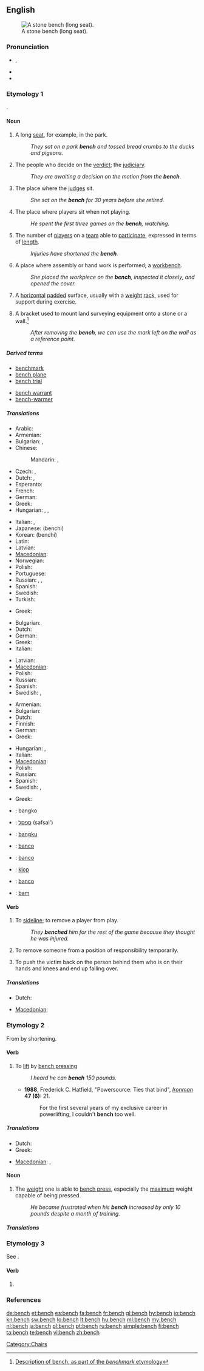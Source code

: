 ==English==
{{wikipedia}}
[[Image:LaGranja park bench.jpg|thumb|A stone bench (long seat).]]

===Pronunciation===
* {{a|UK|US}} {{IPA|/bɛntʃ/}}, {{SAMPA|/bEntS/}}
* {{audio|en-us-bench.ogg|Audio (US)}}
* {{rhymes|ɛntʃ}}

===Etymology 1===
{{etyl|ang}} {{term|benc|benċ|lang=ang}}.

====Noun====
{{en-noun|es}}

# A long [[seat]], for example, in the park.
#: ''They sat on a park '''bench''' and tossed bread crumbs to the ducks and pigeons.''
# {{legal}} The people who decide on the [[verdict]]; the [[judiciary]].
#: ''They are awaiting a decision on the motion from the '''bench'''.''
# {{context|legal|figuratively}} The place where the [[judge]]s sit.
#: ''She sat on the '''bench''' for 30 years before she retired.''
# {{sports}} The place where players sit when not playing.
#: ''He spent the first three games on the '''bench''', watching.''
# {{context|sports|figuratively}} The number of [[player]]s on a [[team]] able to [[participate]], expressed in terms of [[length]].
#: ''Injuries have shortened the '''bench'''.''
# A place where assembly or hand work is performed; a [[workbench]].
#: ''She placed the workpiece on the '''bench''', inspected it closely, and opened the cover.''
# {{weightlifting}} A [[horizontal]] [[pad]]ded surface, usually with a [[weight]] [[rack]], used for support during exercise.
# {{context|surveying}} A bracket used to mount land surveying equipment onto a stone or a wall.<ref>[http://www.etymologie.info/~e/u_/us-manage.html#Benchmark Description of bench, as part of the ''[[benchmark]]'' etymology]</ref>
#: ''After removing the '''bench''', we can use the mark left on the wall as a reference point.''


=====Derived terms=====
{{rel-top|terms derived from bench (noun)}}
* [[benchmark]]
* [[bench plane]]
* [[bench trial]]
{{rel-mid}}
* [[bench warrant]]
* [[bench-warmer]]
{{rel-bottom}}

=====Translations=====
{{trans-top|long seat}}
* Arabic: {{t+|ar|مقعد|m|tr=máq3ad}}
* Armenian: {{t-|hy|նստարան|tr=nstaran}}
* Bulgarian: {{t|bg|пейка}},  {{t+|bg|скамейка}}
* Chinese:
*: Mandarin: {{t-|cmn|長椅|sc=Hani}},  {{t-|cmn|长椅|tr=chángyǐ|sc=Hani}}
* Czech: {{t-|cs|lavička|f}}, {{t-|cs|lavice|f}}
* Dutch: {{t+|nl|bank|f}}, {{t|nl|zitbank|f}}
* Esperanto: {{t-|eo|benko|xs=Esperanto}}
* French: {{t+|fr|banc|m}}
* German: {{t+|de|Bank|f}}
* Greek: {{t+|el|παγκάκι|n|tr=pagkáki}}
* Hungarian: {{t+|hu|pad}}, {{t-|hu|ülőpad}}, {{t-|hu|lóca}}
{{trans-mid}}
* Italian: {{t+|it|banco|m}},  {{t-|it|panca|f}}
* Japanese: {{t+|ja|ベンチ}} (benchi)
* Korean: {{t+|ko|벤치|sc=Hang}} (benchi)
* Latin: {{t-|la|subsellium|n}}
* Latvian: {{t|lv|sols|m}}
* [[Macedonian]]: {{t-|mk|клупа|f|tr=klúpa}}
* Norwegian: {{t+|no|benk|m}}
* Polish: {{t+|pl|ławka|f}}
* Portuguese: {{t+|pt|banco}}
* Russian: {{t+|ru|скамейка|f|tr=skaméjka}}, {{t+|ru|скамья|f|tr=skam'já}}, {{t+|ru|лавка|f|tr=lávka}}
* Spanish: {{t+|es|banco|m}}
* Swedish: {{t+|sv|bänk|c}}
* Turkish: {{t|tr|bank}}
{{trans-bottom}}

{{trans-top|law: people who decide on the verdict}}
{{trans-mid}}
{{trans-bottom}}

{{trans-top|law: place where the judges sit}}
* Greek: {{t|el|έδρα|f|tr=edra}}
{{trans-mid}}
{{trans-bottom}}

{{trans-top|sports: where players sit when not playing}}
* Bulgarian: {{t|bg|резервна скамейка}}
* Dutch: {{t+|nl|bank|f}}
* German: {{t+|de|Bank|f}}
* Greek: {{t+|el|πάγκος|m|tr=págkos}}
* Italian: {{t|it|pachina|f}}
{{trans-mid}}
* Latvian: {{t|lv|sols|m}}
* [[Macedonian]]: {{t-|mk|клупа|f|tr=klúpa}}
* Polish: {{t+|pl|ławka|f}}
* Russian: {{t|ru|скамейка запасных|f|tr=skam'éjka zapasnýχ}}
* Spanish: {{t-|es|banca|f}}
* Swedish: {{t|sv|avbytarbänk|c}}, {{t+|sv|bänk|c}}
{{trans-bottom}}

{{trans-top|workbench}}
* Armenian: {{t-|hy|դազգահ|tr=dazgah}}
* Bulgarian: {{t+|bg|станок}}
* Dutch: {{t|nl|werkbank|f}}
* Finnish: {{t-|fi|työpöytä}}
* German: {{t+|de|Werkbank|f}}
* Greek: {{t+|el|πάγκος|m|tr=págkos}}
{{trans-mid}}
* Hungarian: {{t|hu|munkapad}}, {{t|hu|munkaasztal}}
* Italian: {{t|it|piano da lavoro|m}}
* [[Macedonian]]: {{t|mk|работна маса|f|tr=rábotna mása}}
* Polish: {{t+|pl|stół|m}}
* Russian: {{t+|ru|верстак|m|tr=v'ersták}}
* Spanish: {{t|es|mesa de trabajo|f}}
* Swedish: {{t|sv|arbetsbänk|c}}, {{t+|sv|bänk|c}}
{{trans-bottom}}

{{trans-top|weightlifting: horizontal padded surface with a weight rack}}
* Greek: {{t+|el|πάγκος|m|tr=págkos}}
{{trans-mid}}
{{trans-bottom}}

{{checktrans-top}}
<!--for (1) unless stated-->
* {{ttbc|fil}}: bangko
* {{ttbc|he}}: [[ספסל]] (safsal')
* {{ttbc|id}}: [[bangku]]
* {{ttbc|ia}}: [[banco]]
{{trans-mid}}
* {{ttbc|pt}}: [[banco]] {{m}}
* {{ttbc|sl}}: [[klop]]
* {{ttbc|es}}: [[banco]]
* {{ttbc|vo}}: [[bam]]
{{trans-bottom}}

====Verb====
{{en-verb|bench|es}}

# {{transitive|sports}} To [[sideline]]; to remove a player from play.
#: ''They '''benched''' him for the rest of the game because they thought he was injured.''
# {{transitive|figuratively}} To remove someone from a position of responsibility temporarily.
# {{slang}} To push the victim back on the person behind them who is on their hands and knees and end up falling over.

=====Translations=====
{{trans-top|sideline a player}}
* Dutch: {{t-|nl|naar de zijlijn verwijzen}}
{{trans-mid}}
* [[Macedonian]]: {{t|mk|испраќа на клупа|tr=íspraḱa na klúpa}}
{{trans-bottom}}

===Etymology 2===
From {{term|bench press|lang=en}} by shortening.

====Verb====
{{en-verb|bench|es}}

# {{transitive|weightlifting}} To [[lift]] by [[bench press]]ing
#: ''I heard he can '''bench''' 150 pounds.''
#* '''1988''', Frederick C. Hatfield, "Powersource: Ties that bind", ''[[w:Iron Man (magazine)|Ironman]]'' '''47 (6):''' 21.
#*: For the first several years of my exclusive career in powerlifting, I couldn't '''bench''' too well.

=====Translations=====
{{trans-top|lift}}
* Dutch: {{t|nl|opdrukken}}
* Greek: {{t|el|σηκώνω|tr=sikóno}}
{{trans-mid}}
* [[Macedonian]]: {{t|mk|крева|tr=kréva}},  {{t|mk|дига|tr=díga}}
{{trans-bottom}}

====Noun====
{{en-noun|benches}}

# {{weightlifting}} The [[weight]] one is able to [[bench press]], especially the [[maximum]] weight capable of being pressed.
#: ''He became frustrated when his '''bench''' increased by only 10 pounds despite a month of training.''

=====Translations=====
{{trans-top|weight one is able to bench press}}
{{trans-mid}}
{{trans-bottom}}

===Etymology 3===
See {{term|bentsh}}.

====Verb====
{{en-verb|bench|es}}

# {{alternative spelling of|[[bentsh]]}}

===References===
<references/>

[[Category:Chairs]]

[[de:bench]]
[[et:bench]]
[[es:bench]]
[[fa:bench]]
[[fr:bench]]
[[gl:bench]]
[[hy:bench]]
[[io:bench]]
[[kn:bench]]
[[sw:bench]]
[[lo:bench]]
[[lt:bench]]
[[hu:bench]]
[[ml:bench]]
[[my:bench]]
[[nl:bench]]
[[ja:bench]]
[[pl:bench]]
[[pt:bench]]
[[ru:bench]]
[[simple:bench]]
[[fi:bench]]
[[ta:bench]]
[[te:bench]]
[[vi:bench]]
[[zh:bench]]